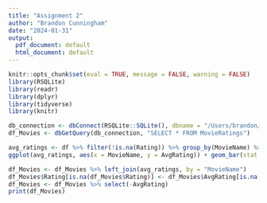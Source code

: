 ```yaml
---
title: "Assignment 2"
author: "Brandon Cunningham"
date: "2024-01-31"
output:
  pdf_document: default
  html_document: default
---
```


```r
knitr::opts_chunk$set(eval = TRUE, message = FALSE, warning = FALSE)
library(RSQLite)
library(readr)
library(dplyr)
library(tidyverse)
library(knitr)
```


```r
db_connection <- dbConnect(RSQLite::SQLite(), dbname = "/Users/brandon/CUNY/Semester 1 (Spring 2024)/Data 607/Assignment 2/Assignment2.db")
df_Movies <- dbGetQuery(db_connection, "SELECT * FROM MovieRatings")
```

```r
avg_ratings <- df %>% filter(!is.na(Rating)) %>% group_by(MovieName) %>% summarize(AvgRating = mean(Rating))
ggplot(avg_ratings, aes(x = MovieName, y = AvgRating)) + geom_bar(stat = "identity") +theme(axis.text.x = element_text(angle = 45, hjust = 1))
```

```r
df_Movies <- df_Movies %>% left_join(avg_ratings, by = "MovieName")
df_Movies$Rating[is.na(df_Movies$Rating)] <- df_Movies$AvgRating[is.na(df_Movies$Rating)]
df_Movies <- df_Movies %>% select(-AvgRating)
print(df_Movies)
```


